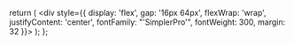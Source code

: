 
  return (
    <div style={{
      display: 'flex',
      gap: '16px 64px',
      flexWrap: 'wrap',
      justifyContent: 'center',
      fontFamily: "'SimplerPro'",
      fontWeight: 300,
      margin: 32
    }}>
      <Contributor name="Ringo Starr" position="Product Designer" img="src/assets/play-video.svg"/>
        <Contributor name="John Lennon" position="Product Manager" img="src/assets/play-video.svg"/>
        <Contributor name="Paul McCartney" position="Software Engineer" img="src/assets/play-video.svg"/>
        <Contributor name="George Harrison" position="Product Manager" img="src/assets/play-video.svg"/>
    </div>
  );
};
